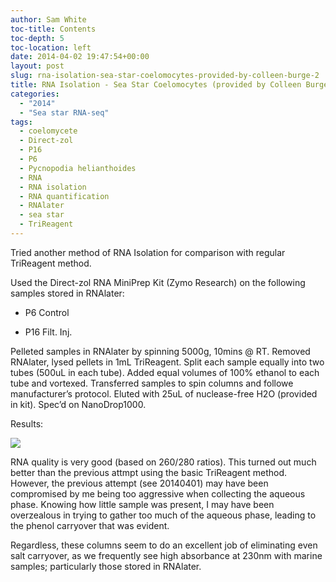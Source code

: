 ```yaml
---
author: Sam White
toc-title: Contents
toc-depth: 5
toc-location: left
date: 2014-04-02 19:47:54+00:00
layout: post
slug: rna-isolation-sea-star-coelomocytes-provided-by-colleen-burge-2
title: RNA Isolation - Sea Star Coelomocytes (provided by Colleen Burge)
categories:
  - "2014"
  - "Sea star RNA-seq"
tags:
  - coelomycete
  - Direct-zol
  - P16
  - P6
  - Pycnopodia helianthoides
  - RNA
  - RNA isolation
  - RNA quantification
  - RNAlater
  - sea star
  - TriReagent
---
```


Tried another method of RNA Isolation for comparison with regular TriReagent method.

Used the Direct-zol RNA MiniPrep Kit (Zymo Research) on the following samples stored in RNAlater:




    
  * P6 Control

    
  * P16 Filt. Inj.



Pelleted samples in RNAlater by spinning 5000g, 10mins @ RT. Removed RNAlater, lysed pellets in 1mL TriReagent. Split each sample equally into two tubes (500uL in each tube). Added equal volumes of 100% ethanol to each tube and vortexed. Transferred samples to spin columns and followe manufacturer's protocol. Eluted with 25uL of nuclease-free H2O (provided in kit). Spec'd on NanoDrop1000.

Results:

![](https://eagle.fish.washington.edu/Arabidopsis/20140402%20-%20Sea%20star%20RNA%20ODs.JPG)

RNA quality is very good (based on 260/280 ratios). This turned out much better than the previous attmpt using the basic TriReagent method. However, the previous attempt (see 20140401) may have been compromised by me being too aggressive when collecting the aqueous phase. Knowing how little sample was present, I may have been overzealous in trying to gather too much of the aqueous phase, leading to the phenol carryover that was evident.

Regardless, these columns seem to do an excellent job of eliminating even salt carryover, as we frequently see high absorbance at 230nm with marine samples; particularly those stored in RNAlater.
